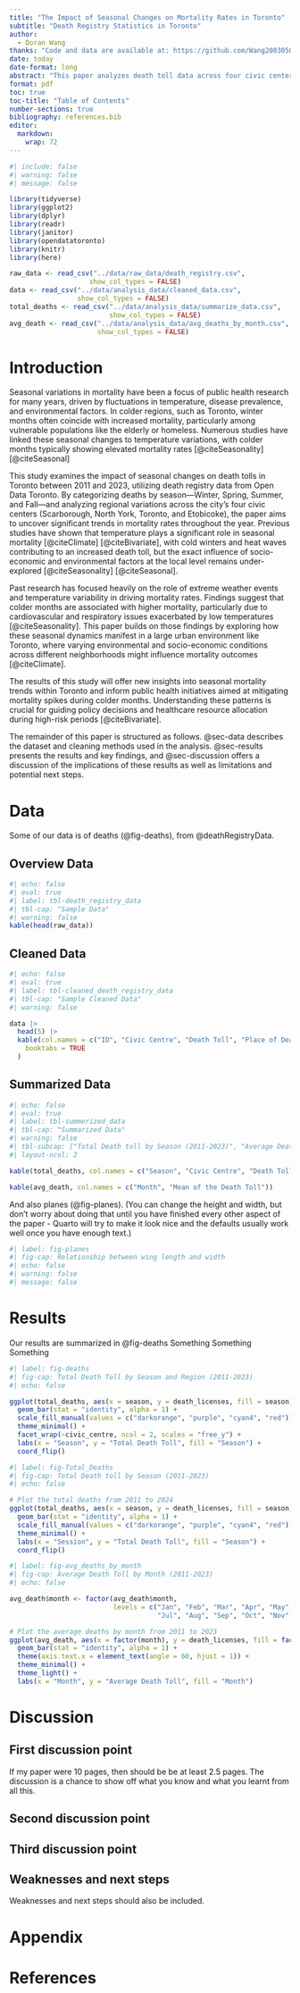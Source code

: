```yaml
---
title: "The Impact of Seasonal Changes on Mortality Rates in Toronto"
subtitle: "Death Registry Statistics in Toronto"
author: 
  - Doran Wang
thanks: "Code and data are available at: https://github.com/Wang20030509/Sta304-Term-Paper-1"
date: today
date-format: long
abstract: "This paper analyzes death toll data across four civic centers (Scarborough, North York, Toronto and Etobicoke)) from 2011 to 2023, with the goal of identifying seasonal patterns and regional differences in mortality, which is made available to the public from Open Data Toronto. Utilizing death registry data, we categorized the deaths by season—Winter, Spring, Summer, and Fall—and aggregated the death tolls across the years for each region. The analysis revealed notable variations in mortality trends across both seasons and civic centers. The results show that Winter consistently reported higher death tolls compared to other seasons across most regions. Using visual representations generated through ggplot2, the findings highlight significant regional disparities, which suggest possible influences of environmental or socio-economic factors contributing to seasonal mortality trends."
format: pdf
toc: true
toc-title: "Table of Contents"
number-sections: true
bibliography: references.bib
editor: 
  markdown: 
    wrap: 72
---
```


```r
#| include: false
#| warning: false
#| message: false

library(tidyverse)
library(ggplot2)
library(dplyr)
library(readr)
library(janitor)
library(opendatatoronto)
library(knitr)
library(here)

raw_data <- read_csv("../data/raw_data/death_registry.csv",
                    show_col_types = FALSE)
data <- read_csv("../data/analysis_data/cleaned_data.csv",
                 show_col_types = FALSE)
total_deaths <- read_csv("../data/analysis_data/summarize_data.csv",
                         show_col_types = FALSE)
avg_death <- read_csv("../data/analysis_data/avg_deaths_by_month.csv",
                      show_col_types = FALSE)
```

# Introduction

Seasonal variations in mortality have been a focus of
public health research for many years, driven by fluctuations in
temperature, disease prevalence, and environmental factors. In colder
regions, such as Toronto, winter months often coincide with increased
mortality, particularly among vulnerable populations like the elderly or
homeless. Numerous studies have linked these seasonal changes to
temperature variations, with colder months typically showing elevated
mortality rates [@citeSeasonality] [@citeSeasonal]

This study examines the impact of seasonal changes on death tolls in
Toronto between 2011 and 2023, utilizing death registry data from Open
Data Toronto. By categorizing deaths by season—Winter, Spring, Summer,
and Fall—and analyzing regional variations across the city's four civic
centers (Scarborough, North York, Toronto, and Etobicoke), the paper
aims to uncover significant trends in mortality rates throughout the
year. Previous studies have shown that temperature plays a significant
role in seasonal mortality [@citeClimate] [@citeBivariate], with cold
winters and heat waves contributing to an increased death toll, but the
exact influence of socio-economic and environmental factors at the local
level remains under-explored [@citeSeasonality] [@citeSeasonal].

Past research has focused heavily on the role of extreme weather events
and temperature variability in driving mortality rates. Findings suggest
that colder months are associated with higher mortality, particularly
due to cardiovascular and respiratory issues exacerbated by low
temperatures [@citeSeasonality]. This paper builds on those findings by
exploring how these seasonal dynamics manifest in a large urban
environment like Toronto, where varying environmental and socio-economic
conditions across different neighborhoods might influence mortality
outcomes [@citeClimate].

The results of this study will offer new insights into seasonal
mortality trends within Toronto and inform public health initiatives
aimed at mitigating mortality spikes during colder months. Understanding
these patterns is crucial for guiding policy decisions and healthcare
resource allocation during high-risk periods [@citeBivariate].

The remainder of this paper is structured as follows. @sec-data
describes the dataset and cleaning methods used in the analysis. @sec-results 
presents the results and key findings, and @sec-discussion offers a discussion of the implications of these results
as well as limitations and potential next steps.

# Data {#sec-data}

Some of our data is of deaths (@fig-deaths), from @deathRegistryData.

## Overview Data

```r
#| echo: false
#| eval: true
#| label: tbl-death_registry_data
#| tbl-cap: "Sample Data"
#| warning: false
kable(head(raw_data))

```

## Cleaned Data

```r
#| echo: false
#| eval: true
#| label: tbl-cleaned_death_registry_data
#| tbl-cap: "Sample Cleaned Data"
#| warning: false

data |>
  head(5) |>
  kable(col.names = c("ID", "Civic Centre", "Death Toll", "Place of Death", "Year", "Month", "Season"),
    booktabs = TRUE
  )

```


## Summarized Data

```r
#| echo: false
#| eval: true
#| label: tbl-summerized_data
#| tbl-cap: "Summarized Data"
#| warning: false
#| tbl-subcap: ["Total Death toll by Season (2011-2023)", "Average Deaths by Month (2011-2023)"]
#| layout-ncol: 2

kable(total_deaths, col.names = c("Season", "Civic Centre", "Death Toll"))

kable(avg_death, col.names = c("Month", "Mean of the Death Toll"))
```

And also planes (@fig-planes). (You can change the height and width, but
don't worry about doing that until you have finished every other aspect
of the paper - Quarto will try to make it look nice and the defaults
usually work well once you have enough text.)

```r
#| label: fig-planes
#| fig-cap: Relationship between wing length and width
#| echo: false
#| warning: false
#| message: false


```

# Results {#sec-results}

Our results are summarized in @fig-deaths
Something
Something
Something

```r
#| label: fig-deaths
#| fig-cap: Total Death Toll by Season and Region (2011-2023)
#| echo: false

ggplot(total_deaths, aes(x = season, y = death_licenses, fill = season)) +
  geom_bar(stat = "identity", alpha = 1) +  
  scale_fill_manual(values = c("darkorange", "purple", "cyan4", "red")) +  
  theme_minimal() +
  facet_wrap(~civic_centre, ncol = 2, scales = "free_y") +  
  labs(x = "Season", y = "Total Death Toll", fill = "Season") +
  coord_flip()

```

```r
#| label: fig-Total_Deaths
#| fig-cap: Total Death toll by Season (2011-2023)
#| echo: false

# Plot the total deaths from 2011 to 2024
ggplot(total_deaths, aes(x = season, y = death_licenses, fill = season)) +
  geom_bar(stat = "identity", alpha = 1) +
  scale_fill_manual(values = c("darkorange", "purple", "cyan4", "red")) + 
  theme_minimal() +
  labs(x = "Session", y = "Total Death Toll", fill = "Season") +
  coord_flip()

```

```r
#| label: fig-avg_deaths_by_month
#| fig-cap: Average Death Toll by Month (2011-2023)
#| echo: false

avg_death$month <- factor(avg_death$month, 
                          levels = c("Jan", "Feb", "Mar", "Apr", "May", "Jun", 
                                     "Jul", "Aug", "Sep", "Oct", "Nov", "Dec"))

# Plot the average deaths by month from 2011 to 2023
ggplot(avg_death, aes(x = factor(month), y = death_licenses, fill = factor(month))) +
  geom_bar(stat = "identity", alpha = 1) +
  theme(axis.text.x = element_text(angle = 60, hjust = 1)) +
  theme_minimal() +
  theme_light() +
  labs(x = "Month", y = "Average Death Toll", fill = "Month") 
```

# Discussion {#sec-discussion}

## First discussion point {#sec-first-point}

If my paper were 10 pages, then should be be at least 2.5 pages. The
discussion is a chance to show off what you know and what you learnt
from all this.

## Second discussion point

## Third discussion point

## Weaknesses and next steps

Weaknesses and next steps should also be included.

\newpage

\appendix

# Appendix {.unnumbered}

\newpage

# References
